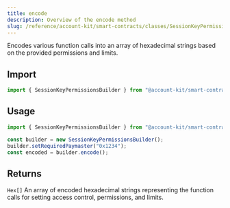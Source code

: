 ```yaml
---
title: encode
description: Overview of the encode method
slug: /reference/account-kit/smart-contracts/classes/SessionKeyPermissionsBuilder/encode
---
```



Encodes various function calls into an array of hexadecimal strings based on the provided permissions and limits.

## Import

```ts
import { SessionKeyPermissionsBuilder } from "@account-kit/smart-contracts";
```

## Usage

```ts
import { SessionKeyPermissionsBuilder } from "@account-kit/smart-contracts";

const builder = new SessionKeyPermissionsBuilder();
builder.setRequiredPaymaster("0x1234");
const encoded = builder.encode();
```

## Returns

`Hex[]`
An array of encoded hexadecimal strings representing the function calls for setting access control, permissions, and limits.
